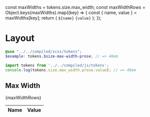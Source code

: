 const maxWidths = tokens.size.max_width;
const maxWidthRows = Object.keys(maxWidths).map((key) => {
  const { name, value } = maxWidths[key];
  return (
    <tr key={name}>
      <td>
        <code>${name}</code>
      </td>
      <td>
        <code>{value}</code>
      </td>
    </tr>
  );
});

<Meta title="Design/Tokens/Layout" />

# Layout

```scss
@use "../../compiled/scss/tokens";
$example: tokens.$size-max-width-prose; // => 40em
```

```javascript
import tokens from '../../compiled/js/tokens';
console.log(tokens.size.max_width.prose.value); // => 40em
```

## Max Width

<table>
  <thead>
    <tr>
      <th style={{ width: '10%' }}>Name</th>
      <th>Value</th>
    </tr>
  </thead>
  <tbody>{maxWidthRows}</tbody>
</table>
